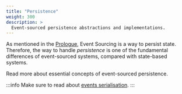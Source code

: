 ```yaml
---
title: "Persistence"
weight: 300
description: >
  Event-sourced persistence abstractions and implementations.
---
```


As mentioned in the [Prologue](../prologue), Event Sourcing is a way to persist state. Therefore, the way to handle _persistence_ is one of the fundamental differences of event-sourced systems, compared with state-based systems.

Read more about essential concepts of event-sourced persistence.

:::info
Make sure to read about [events serialisation](serialisation).
:::

<DocCardList/>